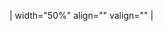 | width="50%" align="{{{align|left}}}" valign="{{{valign|top}}}" |<noinclude>{{template doc|Template:Col-begin/doc}}</noinclude>